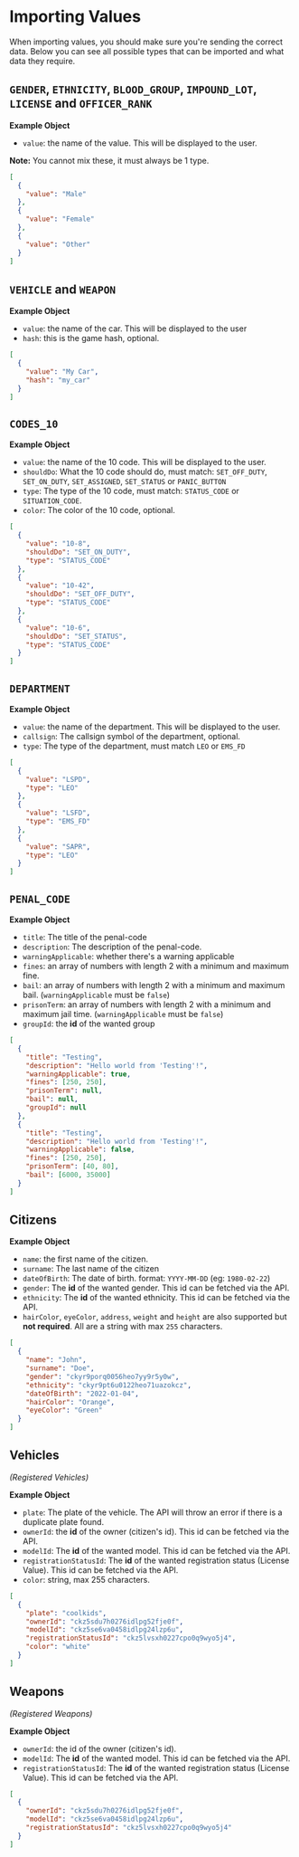 # Importing Values

When importing values, you should make sure you're sending the correct data.
Below you can see all possible types that can be imported and what data they require.

## `GENDER`, `ETHNICITY`, `BLOOD_GROUP`, `IMPOUND_LOT`, `LICENSE` and `OFFICER_RANK`

**Example Object**

- `value`: the name of the value. This will be displayed to the user.

**Note:** You cannot mix these, it must always be 1 type.

```json
[
  {
    "value": "Male"
  },
  {
    "value": "Female"
  },
  {
    "value": "Other"
  }
]
```

## `VEHICLE` and `WEAPON`

**Example Object**

- `value`: the name of the car. This will be displayed to the user
- `hash`: this is the game hash, optional.

```json
[
  {
    "value": "My Car",
    "hash": "my_car"
  }
]
```

## `CODES_10`

**Example Object**

- `value`: the name of the 10 code. This will be displayed to the user.
- `shouldDo`: What the 10 code should do, must match: `SET_OFF_DUTY`, `SET_ON_DUTY`, `SET_ASSIGNED`, `SET_STATUS` or `PANIC_BUTTON`
- `type`: The type of the 10 code, must match: `STATUS_CODE` or `SITUATION_CODE`.
- `color`: The color of the 10 code, optional.

```json
[
  {
    "value": "10-8",
    "shouldDo": "SET_ON_DUTY",
    "type": "STATUS_CODE"
  },
  {
    "value": "10-42",
    "shouldDo": "SET_OFF_DUTY",
    "type": "STATUS_CODE"
  },
  {
    "value": "10-6",
    "shouldDo": "SET_STATUS",
    "type": "STATUS_CODE"
  }
]
```

## `DEPARTMENT`

**Example Object**

- `value`: the name of the department. This will be displayed to the user.
- `callsign`: The callsign symbol of the department, optional.
- `type`: The type of the department, must match `LEO` or `EMS_FD`

```json
[
  {
    "value": "LSPD",
    "type": "LEO"
  },
  {
    "value": "LSFD",
    "type": "EMS_FD"
  },
  {
    "value": "SAPR",
    "type": "LEO"
  }
]
```

## `PENAL_CODE`

**Example Object**

- `title`: The title of the penal-code
- `description`: The description of the penal-code.
- `warningApplicable`: whether there's a warning applicable
- `fines`: an array of numbers with length 2 with a minimum and maximum fine.
- `bail`: an array of numbers with length 2 with a minimum and maximum bail. (`warningApplicable` must be `false`)
- `prisonTerm`: an array of numbers with length 2 with a minimum and maximum jail time. (`warningApplicable` must be `false`)
- `groupId`: the **id** of the wanted group

```json
[
  {
    "title": "Testing",
    "description": "Hello world from 'Testing'!",
    "warningApplicable": true,
    "fines": [250, 250],
    "prisonTerm": null,
    "bail": null,
    "groupId": null
  },
  {
    "title": "Testing",
    "description": "Hello world from 'Testing'!",
    "warningApplicable": false,
    "fines": [250, 250],
    "prisonTerm": [40, 80],
    "bail": [6000, 35000]
  }
]
```

## Citizens

**Example Object**

- `name`: the first name of the citizen.
- `surname`: The last name of the citizen
- `dateOfBirth`: The date of birth. format: `YYYY-MM-DD` (eg: `1980-02-22`)
- `gender`: The **id** of the wanted gender. This id can be fetched via the API.
- `ethnicity`: The **id** of the wanted ethnicity. This id can be fetched via the API.
- `hairColor`, `eyeColor`, `address`, `weight` and `height` are also supported but **not required**. All are a string with max `255` characters.

```json
[
  {
    "name": "John",
    "surname": "Doe",
    "gender": "ckyr9porq0056heo7yy9r5y0w",
    "ethnicity": "ckyr9pt6u0122heo71uazokcz",
    "dateOfBirth": "2022-01-04",
    "hairColor": "Orange",
    "eyeColor": "Green"
  }
]
```

## Vehicles

_(Registered Vehicles)_

**Example Object**

- `plate`: The plate of the vehicle. The API will throw an error if there is a duplicate plate found.
- `ownerId`: the **id** of the owner (citizen's id). This id can be fetched via the API.
- `modelId`: The **id** of the wanted model. This id can be fetched via the API.
- `registrationStatusId`: The **id** of the wanted registration status (License Value). This id can be fetched via the API.
- `color`: string, max 255 characters.

```json
[
  {
    "plate": "coolkids",
    "ownerId": "ckz5sdu7h0276idlpg52fje0f",
    "modelId": "ckz5se6va0458idlpg24lzp6u",
    "registrationStatusId": "ckz5lvsxh0227cpo0q9wyo5j4",
    "color": "white"
  }
]
```

## Weapons

_(Registered Weapons)_

**Example Object**

- `ownerId`: the id of the owner (citizen's id).
- `modelId`: The **id** of the wanted model. This id can be fetched via the API.
- `registrationStatusId`: The **id** of the wanted registration status (License Value). This id can be fetched via the API.

```json
[
  {
    "ownerId": "ckz5sdu7h0276idlpg52fje0f",
    "modelId": "ckz5se6va0458idlpg24lzp6u",
    "registrationStatusId": "ckz5lvsxh0227cpo0q9wyo5j4"
  }
]
```
